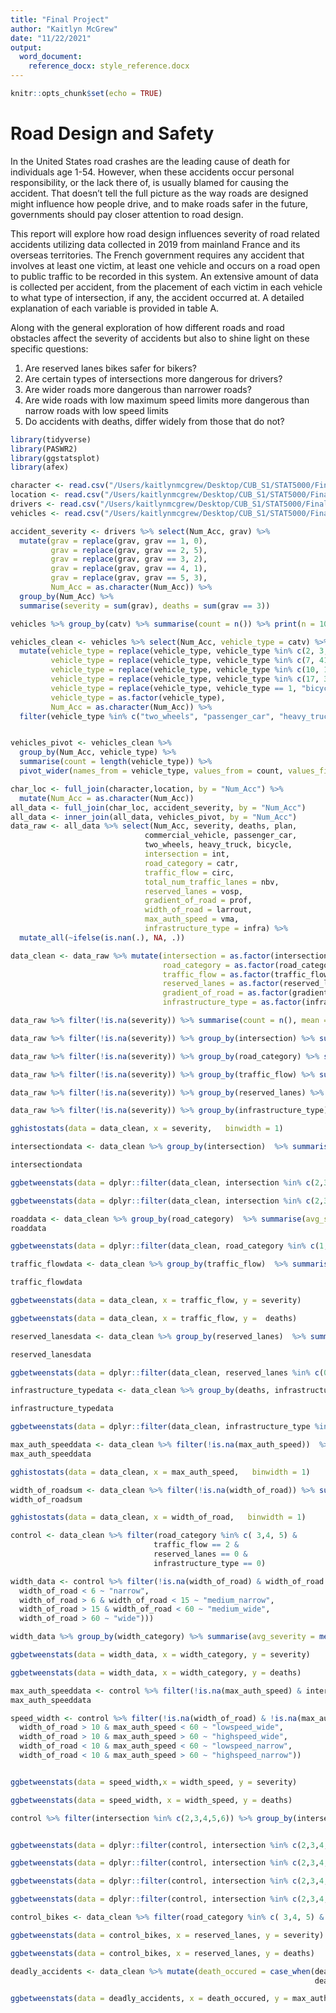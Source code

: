```yaml
---
title: "Final Project"
author: "Kaitlyn McGrew"
date: "11/22/2021"
output: 
  word_document:
    reference_docx: style_reference.docx
---
```


```r
knitr::opts_chunk$set(echo = TRUE)
```

# Road Design and Safety

In the United States road crashes are the leading cause of death for individuals age 1-54. However, when these accidents occur personal responsibility, or the lack there of, is usually blamed for causing the accident. That doesn't tell the full picture as the way roads are designed might influence how people drive, and to make roads safer in the future, governments should pay closer attention to road design. 

This report will explore how road design influences severity of road related accidents utilizing data collected in 2019 from mainland France and its overseas territories. The French government requires any accident that involves at least one victim, at least one vehicle and occurs on a road open to public traffic to be recorded in this system. An extensive amount of data is collected per accident, from the placement of each victim in each vehicle to what type of intersection, if any, the accident occurred at. A detailed explanation of each variable is provided in table A. 

Along with the general exploration of how different roads and road obstacles affect the severity of accidents but also to shine light on these specific questions:

1. Are reserved lanes bikes safer for bikers?
2. Are certain types of intersections more dangerous for drivers?
3. Are wider roads more dangerous than narrower roads?
4. Are wide roads with low maximum speed limits more dangerous than narrow roads with low speed limits
5. Do accidents with deaths, differ widely from those that do not?


```r
library(tidyverse)
library(PASWR2)
library(ggstatsplot)
library(afex)
```

```r
character <- read.csv("/Users/kaitlynmcgrew/Desktop/CUB_S1/STAT5000/Final Project/STAT5000_FinalProject/caracteristiques-2019.csv")
location <- read.csv("/Users/kaitlynmcgrew/Desktop/CUB_S1/STAT5000/Final Project/STAT5000_FinalProject/lieux-2019.csv")
drivers <- read.csv("/Users/kaitlynmcgrew/Desktop/CUB_S1/STAT5000/Final Project/STAT5000_FinalProject/usagers-2019.csv")
vehicles <- read.csv("/Users/kaitlynmcgrew/Desktop/CUB_S1/STAT5000/Final Project/STAT5000_FinalProject/vehicules-2019.csv")
```

```r
accident_severity <- drivers %>% select(Num_Acc, grav) %>% 
  mutate(grav = replace(grav, grav == 1, 0), 
         grav = replace(grav, grav == 2, 5), 
         grav = replace(grav, grav == 3, 2), 
         grav = replace(grav, grav == 4, 1), 
         grav = replace(grav, grav == 5, 3),
         Num_Acc = as.character(Num_Acc)) %>% 
  group_by(Num_Acc) %>% 
  summarise(severity = sum(grav), deaths = sum(grav == 3))
```

```r

vehicles %>% group_by(catv) %>% summarise(count = n()) %>% print(n = 10)

vehicles_clean <- vehicles %>% select(Num_Acc, vehicle_type = catv) %>% 
  mutate(vehicle_type = replace(vehicle_type, vehicle_type %in% c(2, 3, 30, 31, 32, 33, 34, 35, 36), "two_wheels"),
         vehicle_type = replace(vehicle_type, vehicle_type %in% c(7, 41, 42, 43), "passenger_car"), 
         vehicle_type = replace(vehicle_type, vehicle_type %in% c(10, 13, 14, 15), "heavy_truck"), 
         vehicle_type = replace(vehicle_type, vehicle_type %in% c(17, 37), "commercial_vehicle"), 
         vehicle_type = replace(vehicle_type, vehicle_type == 1, "bicycle"), 
         vehicle_type = as.factor(vehicle_type),
         Num_Acc = as.character(Num_Acc)) %>% 
  filter(vehicle_type %in% c("two_wheels", "passenger_car", "heavy_truck", "commercial_vehicle", "bicycle"))  


vehicles_pivot <- vehicles_clean %>% 
  group_by(Num_Acc, vehicle_type) %>% 
  summarise(count = length(vehicle_type)) %>% 
  pivot_wider(names_from = vehicle_type, values_from = count, values_fill = 0)

```

```r
char_loc <- full_join(character,location, by = "Num_Acc") %>% 
  mutate(Num_Acc = as.character(Num_Acc))
all_data <- full_join(char_loc, accident_severity, by = "Num_Acc")
all_data <- inner_join(all_data, vehicles_pivot, by = "Num_Acc")
data_raw <- all_data %>% select(Num_Acc, severity, deaths, plan, 
                              commercial_vehicle, passenger_car, 
                              two_wheels, heavy_truck, bicycle,
                              intersection = int, 
                              road_category = catr, 
                              traffic_flow = circ, 
                              total_num_traffic_lanes = nbv, 
                              reserved_lanes = vosp, 
                              gradient_of_road = prof, 
                              width_of_road = larrout, 
                              max_auth_speed = vma, 
                              infrastructure_type = infra) %>%
  mutate_all(~ifelse(is.nan(.), NA, .))
```

```r
data_clean <- data_raw %>% mutate(intersection = as.factor(intersection), 
                                  road_category = as.factor(road_category),
                                  traffic_flow = as.factor(traffic_flow), 
                                  reserved_lanes = as.factor(reserved_lanes),
                                  gradient_of_road = as.factor(gradient_of_road), 
                                  infrastructure_type = as.factor(infrastructure_type))

```

```r
data_raw %>% filter(!is.na(severity)) %>% summarise(count = n(), mean = mean(severity), sd = sd(severity), upper_q = quantile(severity, .95), avg_deaths = mean(deaths), total_deaths = sum(deaths))

data_raw %>% filter(!is.na(severity)) %>% group_by(intersection) %>% summarise(count = n(), mean = mean(severity), sd = sd(severity), upper_q = quantile(severity, .99), avg_deaths = mean(deaths), total_deaths = sum(deaths))

data_raw %>% filter(!is.na(severity)) %>% group_by(road_category) %>% summarise(count = n(), mean = mean(severity), sd = sd(severity), upper_q = quantile(severity, .99), avg_deaths = mean(deaths), total_deaths = sum(deaths))

data_raw %>% filter(!is.na(severity)) %>% group_by(traffic_flow) %>% summarise(count = n(), mean = mean(severity), sd = sd(severity), upper_q = quantile(severity, .99), avg_deaths = mean(deaths), total_deaths = sum(deaths))

data_raw %>% filter(!is.na(severity)) %>% group_by(reserved_lanes) %>% summarise(count = n(), mean = mean(severity), sd = sd(severity), upper_q = quantile(severity, .99), avg_deaths = mean(deaths), total_deaths = sum(deaths))

data_raw %>% filter(!is.na(severity)) %>% group_by(infrastructure_type) %>% summarise(count = n(), mean = mean(severity), sd = sd(severity), upper_q = quantile(severity, .99), avg_deaths = mean(deaths), total_deaths = sum(deaths))

gghistostats(data = data_clean, x = severity,   binwidth = 1)
```

```r

intersectiondata <- data_clean %>% group_by(intersection)  %>% summarise(avg_severity = mean(severity), count = n(), total_deaths = sum(deaths))

intersectiondata

ggbetweenstats(data = dplyr::filter(data_clean, intersection %in% c(2,3,4,5,6)), x = intersection, y = severity)

ggbetweenstats(data = dplyr::filter(data_clean, intersection %in% c(2,3,4,5,6)), x = intersection, y = deaths)

```

```r
roaddata <- data_clean %>% group_by(road_category)  %>% summarise(avg_severity = mean(severity), count = n())
roaddata

ggbetweenstats(data = dplyr::filter(data_clean, road_category %in% c(1,2,3,4,7)), x = road_category, y = severity)

```

```r
traffic_flowdata <- data_clean %>% group_by(traffic_flow)  %>% summarise(avg_severity = mean(severity), count = n(), avg_speed = mean(max_auth_speed, na.rm = TRUE))

traffic_flowdata

ggbetweenstats(data = data_clean, x = traffic_flow, y = severity)

ggbetweenstats(data = data_clean, x = traffic_flow, y =  deaths)
```

```r
reserved_lanesdata <- data_clean %>% group_by(reserved_lanes)  %>% summarise(avg_severity = mean(severity), count = n(), avg_speed = mean(max_auth_speed, na.rm = TRUE))

reserved_lanesdata

ggbetweenstats(data = dplyr::filter(data_clean, reserved_lanes %in% c(0,1,2,3)),x = reserved_lanes, y = severity)

```

```r
infrastructure_typedata <- data_clean %>% group_by(deaths, infrastructure_type)  %>% summarise(avg_severity = mean(severity), count = n(), avg_speed = mean(max_auth_speed, na.rm = TRUE))

infrastructure_typedata

ggbetweenstats(data = dplyr::filter(data_clean, infrastructure_type %in% c(0,1,2,3,4,5,7)),x = infrastructure_type, y = severity)

```

```r
max_auth_speeddata <- data_clean %>% filter(!is.na(max_auth_speed))  %>% summarise(avg_severity = mean(severity), count = n(), avg_speed = mean(max_auth_speed), max_speed = max(max_auth_speed), min_speed = min(max_auth_speed), sd = sd(max_auth_speed))
max_auth_speeddata

gghistostats(data = data_clean, x = max_auth_speed,   binwidth = 1)

```

```r
width_of_roadsum <- data_clean %>% filter(!is.na(width_of_road)) %>% summarise(avg_severity = mean(severity, na.rm = TRUE), count = n(), avg_width = mean(width_of_road , na.rm = TRUE), max_width = max(width_of_road), min_width = min(width_of_road), sd = sd(width_of_road))
width_of_roadsum 

gghistostats(data = data_clean, x = width_of_road,   binwidth = 1)
```

```r
control <- data_clean %>% filter(road_category %in% c( 3,4, 5) & 
                                traffic_flow == 2 & 
                                reserved_lanes == 0 & 
                                infrastructure_type == 0)
```

```r

width_data <- control %>% filter(!is.na(width_of_road) & width_of_road < 100 & intersection == 1) %>% mutate(width_category = as.factor(case_when(
  width_of_road < 6 ~ "narrow", 
  width_of_road > 6 & width_of_road < 15 ~ "medium_narrow",  
  width_of_road > 15 & width_of_road < 60 ~ "medium_wide", 
  width_of_road > 60 ~ "wide")))

width_data %>% group_by(width_category) %>% summarise(avg_severity = mean(severity), count = n())

ggbetweenstats(data = width_data, x = width_category, y = severity)

ggbetweenstats(data = width_data, x = width_category, y = deaths)

```

```r
max_auth_speeddata <- control %>% filter(!is.na(max_auth_speed) & intersection == 1)  %>% summarise(avg_severity = mean(severity), count = n(), avg_speed = mean(max_auth_speed), max_speed = max(max_auth_speed), min_speed = min(max_auth_speed), sd = sd(max_auth_speed))
max_auth_speeddata

speed_width <- control %>% filter(!is.na(width_of_road) & !is.na(max_auth_speed) & intersection == 1) %>% select(Num_Acc, severity, deaths, width_of_road, max_auth_speed) %>% mutate(width_speed = case_when(
  width_of_road > 10 & max_auth_speed < 60 ~ "lowspeed_wide", 
  width_of_road > 10 & max_auth_speed > 60 ~ "highspeed_wide", 
  width_of_road < 10 & max_auth_speed < 60 ~ "lowspeed_narrow", 
  width_of_road < 10 & max_auth_speed > 60 ~ "highspeed_narrow"))


ggbetweenstats(data = speed_width,x = width_speed, y = severity)

ggbetweenstats(data = speed_width, x = width_speed, y = deaths)

```

```r

control %>% filter(intersection %in% c(2,3,4,5,6)) %>% group_by(intersection) %>% summarise(passenger_car = sum(passenger_car), bicycle = sum(bicycle), two_wheels = sum(two_wheels), heavy_truck = sum(heavy_truck))


ggbetweenstats(data = dplyr::filter(control, intersection %in% c(2,3,4,5,6) & passenger_car >= 1), x = intersection, y = severity)

ggbetweenstats(data = dplyr::filter(control, intersection %in% c(2,3,4,5,6) & bicycle >= 1), x = intersection, y = severity)

ggbetweenstats(data = dplyr::filter(control, intersection %in% c(2,3,4,5,6) & two_wheels >= 1), x = intersection, y = severity)

ggbetweenstats(data = dplyr::filter(control, intersection %in% c(2,3,4,5,6) & heavy_truck >= 1), x = intersection, y = severity)
```

```r
control_bikes <- data_clean %>% filter(road_category %in% c( 3,4, 5) & traffic_flow == 2 & infrastructure_type == 0 & bicycle >=1 & reserved_lanes %in% c(0,1,2))

ggbetweenstats(data = control_bikes, x = reserved_lanes, y = severity)

ggbetweenstats(data = control_bikes, x = reserved_lanes, y = deaths)

```

```r
deadly_accidents <- data_clean %>% mutate(death_occured = case_when(deaths > 0 ~ "yes", 
                                                                    deaths == 0 ~ "no"))

ggbetweenstats(data = deadly_accidents, x = death_occured, y = max_auth_speed)


```